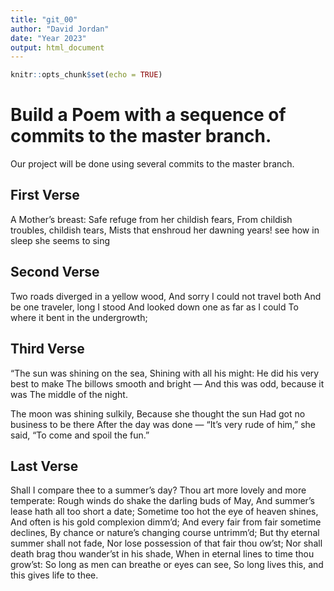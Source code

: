 ```yaml
---
title: "git_00"
author: "David Jordan"
date: "Year 2023"
output: html_document
---
```


```r
knitr::opts_chunk$set(echo = TRUE)
```

# Build a Poem with a sequence of commits to the master branch.

Our project will be done using several commits to the master branch. <!-- Do not modify or change any text in "!--" bracketed areas such as this --- these are instructions to
you, if you change any of this the git program will notice it and compromise your git merging strategy !-->

## First Verse

<!--Put the first five lines of a poem by Lewis Carrol in this section!-->

A Mother's breast: Safe refuge from her childish fears, From childish troubles, childish tears, Mists that enshroud her dawning years! see how in sleep she seems to sing

## Second Verse

<!--Put the first five lines of a poem by Robert Frost here!-->

Two roads diverged in a yellow wood, And sorry I could not travel both And be one traveler, long I stood And looked down one as far as I could To where it bent in the undergrowth;

## Third Verse

<!--Put the first two verses of The Walrus and the Carpenter here!-->

"The sun was shining on the sea, Shining with all his might: He did his very best to make The billows smooth and bright --- And this was odd, because it was The middle of the night.

The moon was shining sulkily, Because she thought the sun Had got no business to be there After the day was done --- "It's very rude of him," she said, "To come and spoil the fun."

## Last Verse

<!--Put a short poem of your choice 8-20 lines,here!-->

Shall I compare thee to a summer's day? Thou art more lovely and more temperate: Rough winds do shake the darling buds of May, And summer's lease hath all too short a date; Sometime too hot the eye of heaven shines, And often is his gold complexion dimm'd; And every fair from fair sometime declines, By chance or nature's changing course untrimm'd; But thy eternal summer shall not fade, Nor lose possession of that fair thou ow'st; Nor shall death brag thou wander'st in his shade, When in eternal lines to time thou grow'st: So long as men can breathe or eyes can see, So long lives this, and this gives life to thee.
